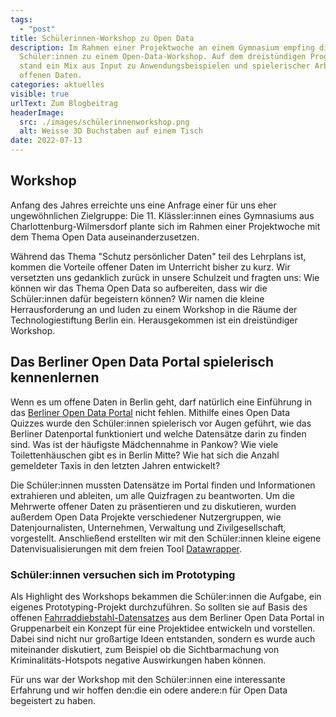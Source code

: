 ```yaml
---
tags:
  - "post"
title: Schülerinnen-Workshop zu Open Data
description: Im Rahmen einer Projektwoche an einem Gymnasium empfing die ODIS
  Schüler:innen zu einem Open-Data-Workshop. Auf dem dreistündigen Programm
  stand ein Mix aus Input zu Anwendungsbeispielen und spielerischer Arbeit mit
  offenen Daten.
categories: aktuelles
visible: true
urlText: Zum Blogbeitrag
headerImage:
  src: ./images/schülerinnenworkshop.png
  alt: Weisse 3D Buchstaben auf einem Tisch
date: 2022-07-13
---
```


## Workshop 

Anfang des Jahres erreichte uns eine Anfrage einer für uns eher ungewöhnlichen Zielgruppe: Die 11. Klässler:innen eines Gymnasiums aus Charlottenburg-Wilmersdorf plante sich im Rahmen einer Projektwoche mit dem Thema Open Data auseinanderzusetzen. 

Während das Thema "Schutz persönlicher Daten" teil des Lehrplans ist, kommen die Vorteile offener Daten im Unterricht bisher zu kurz. Wir versetzten uns gedanklich zurück in unsere Schulzeit und fragten uns: Wie können wir das Thema Open Data so aufbereiten, dass wir die Schüler:innen dafür begeistern können? Wir namen die kleine Herrausforderung an und luden zu einem Workshop in die Räume der Technologiestiftung Berlin ein. Herausgekommen ist ein dreistündiger Workshop.

## Das Berliner Open Data Portal spielerisch kennenlernen

Wenn es um offene Daten in Berlin geht, darf natürlich eine Einführung in das [Berliner Open Data Portal](https://daten.berlin.de) nicht fehlen. Mithilfe eines Open Data Quizzes wurde den Schüler:innen spielerisch vor Augen geführt, wie das Berliner Datenportal funktioniert und welche Datensätze darin zu finden sind. Was ist der häufigste Mädchennahme in Pankow? Wie viele Toilettenhäuschen gibt es in Berlin Mitte? Wie hat sich die Anzahl gemeldeter Taxis in den letzten Jahren entwickelt? 

Die Schüler:innen mussten Datensätze im Portal finden und Informationen extrahieren und ableiten, um alle Quizfragen zu beantworten. Um die Mehrwerte offener Daten zu präsentieren und zu diskutieren, wurden außerdem Open Data Projekte verschiedener Nutzergruppen, wie Datenjournalisten, Unternehmen, Verwaltung und Zivilgesellschaft, vorgestellt. Anschließend erstellten wir mit den Schüler:innen kleine eigene Datenvisualisierungen mit dem freien Tool [Datawrapper](https://odis-berlin.de/ressourcen/datenvisualisierung/).

### Schüler:innen versuchen sich im Prototyping

Als Highlight des Workshops bekammen die Schüler:innen die Aufgabe, ein eigenes Prototyping-Projekt durchzuführen. So sollten sie auf Basis des offenen [Fahrraddiebstahl-Datensatzes](https://daten.berlin.de/datensaetze/fahrraddiebstahl-berlin) aus dem Berliner Open Data Portal in Gruppenarbeit ein Konzept für eine Projektidee entwickeln und vorstellen. Dabei sind nicht nur großartige Ideen entstanden, sondern es wurde auch miteinander diskutiert, zum Beispiel ob die Sichtbarmachung von Kriminalitäts-Hotspots negative Auswirkungen haben können.

Für uns war der Workshop mit den Schüler:innen eine interessante Erfahrung und wir hoffen den:die ein odere andere:n für Open Data begeistert zu haben.


<ImageSection
  src={image2}
  caption="Papier-Prototypen der Schüler:innen für Anwendungen mit offen Fahrraddiebstahl-Daten"
/>


<ImageSection
  src={image3}
  caption="Die Ergebnise der Gruppenarbeiten werden vorgestellt"
fullWidth
/>